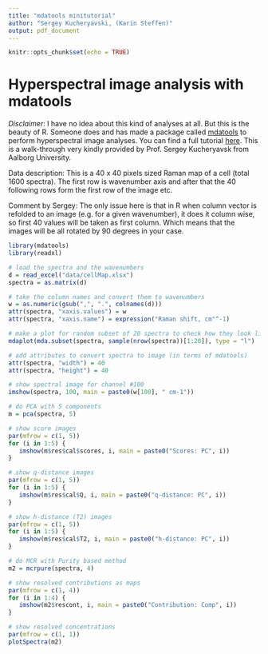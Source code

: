 ```yaml
---
title: "mdatools minitutorial"
author: "Sergey Kucheryavski, (Karin Steffen)"
output: pdf_document
---
```


```r
knitr::opts_chunk$set(echo = TRUE)
```

# Hyperspectral image analysis with mdatools

_Disclaimer_: I have no idea about this kind of analyses at all. But this is the beauty of R. Someone does and has made a package called [mdatools](https://www.mdatools.com/) to perform hyperspectral image analyses. You can find a full tutorial [here](https://mdatools.com/docs/datasets--images.html). This is a walk-through very kindly provided by Prof. Sergey Kucheryavsk from Aalborg University.

Data description: This is a 40 x 40 pixels sized Raman map of a cell (total 1600 spectra). The first row is wavenumber axis and after that the 40 following rows form the first row of the image etc. 

Comment by Sergey: The only issue here is that in R when column vector is refolded to an image (e.g. for a given wavenumber), it does it column wise, so first 40 values will be taken as first column. Which means that the images will be all rotated by 90 degrees in your case.

```r
library(mdatools)
library(readxl)

# load the spectra and the wavenumbers
d = read_excel("data/cellMap.xlsx")
spectra = as.matrix(d)

# take the column names and convert them to wavenumbers
w = as.numeric(gsub(",", ".", colnames(d)))
attr(spectra, "xaxis.values") = w
attr(spectra, "xaxis.name") = expression("Raman shift, cm"^-1)

# make a plot for random subset of 20 spectra to check how they look like
mdaplot(mda.subset(spectra, sample(nrow(spectra))[1:20]), type = "l")

# add attributes to convert spectra to image (in terms of mdatools)
attr(spectra, "width") = 40
attr(spectra, "height") = 40

# show spectral image for channel #100
imshow(spectra, 100, main = paste0(w[100], " cm-1"))

# do PCA with 5 components        
m = pca(spectra, 5)

# show score images
par(mfrow = c(1, 5))
for (i in 1:5) {
   imshow(m$res$cal$scores, i, main = paste0("Scores: PC", i))
}

# show q-distance images
par(mfrow = c(1, 5))
for (i in 1:5) {
   imshow(m$res$cal$Q, i, main = paste0("q-distance: PC", i))
}

# show h-distance (T2) images
par(mfrow = c(1, 5))
for (i in 1:5) {
   imshow(m$res$cal$T2, i, main = paste0("h-distance: PC", i))
}

# do MCR with Purity based method
m2 = mcrpure(spectra, 4)

# show resolved contributions as maps
par(mfrow = c(1, 4))
for (i in 1:4) {
   imshow(m2$rescont, i, main = paste0("Contribution: Comp", i))
}

# show resolved concentrations
par(mfrow = c(1, 1))
plotSpectra(m2)

```

